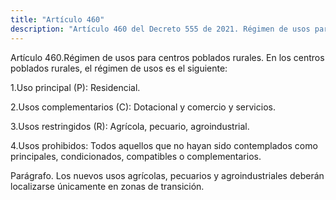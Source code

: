 ```yaml
---
title: "Artículo 460"
description: "Artículo 460 del Decreto 555 de 2021. Régimen de usos para centros poblados rurales."
---
```


Artículo 460.Régimen de usos para centros poblados rurales. En los centros poblados rurales, el régimen de usos es el siguiente:
 
1.Uso principal (P): Residencial.
 
2.Usos complementarios (C): Dotacional y comercio y servicios.
 
3.Usos restringidos (R): Agrícola, pecuario, agroindustrial.
 
4.Usos prohibidos: Todos aquellos que no hayan sido contemplados como principales, condicionados, compatibles o complementarios.
 
Parágrafo. Los nuevos usos agrícolas, pecuarios y agroindustriales deberán localizarse únicamente en zonas de transición.
